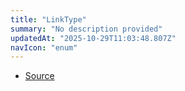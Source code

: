 ```yaml
---
title: "LinkType"
summary: "No description provided"
updatedAt: "2025-10-29T11:03:48.807Z"
navIcon: "enum"
---
```



<Table data={{ headers: [{"content":"Member","key":"member","sortable":true},{"content":"Type","key":"type","sortable":true}], rows: [["Height","'height'"],["Width","'width'"],["X","'x'"],["Y","'y'"]] }} />


- [Source](https://github.com/NMMTY/LazyCanvas/blob/e5b83021346e886d435469de8abb93654e0fb45d/packages/lazycanvas/src/types/enum.ts#L115)